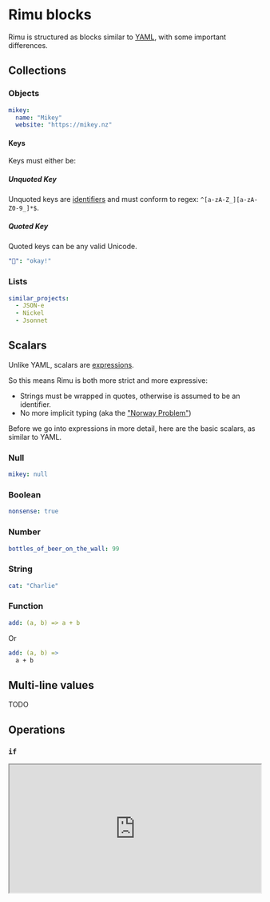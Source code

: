 # Rimu blocks

Rimu is structured as blocks similar to [YAML](https://yaml.org/), with some important differences.

## Collections

### Objects

```yaml
mikey:
  name: "Mikey"
  website: "https://mikey.nz"
```

#### Keys

Keys must either be:

##### Unquoted Key

Unquoted keys are [identifiers](./expressions#Identifiers) and must conform to regex: `^[a-zA-Z_][a-zA-Z0-9_]*$`.

##### Quoted Key

Quoted keys can be any valid Unicode.

```yaml
"🙆": "okay!"
```

### Lists

```yaml
similar_projects:
  - JSON-e
  - Nickel
  - Jsonnet
```

## Scalars

Unlike YAML, scalars are [expressions](./expressions).

So this means Rimu is both more strict and more expressive:

- Strings must be wrapped in quotes, otherwise is assumed to be an identifier.
- No more implicit typing (aka the ["Norway Problem"](https://hitchdev.com/strictyaml/why/implicit-typing-removed/))

Before we go into expressions in more detail, here are the basic scalars, as similar to YAML.

### Null

```yaml
mikey: null
```

### Boolean

```yaml
nonsense: true
```

### Number

```yaml
bottles_of_beer_on_the_wall: 99
```

### String

```yaml
cat: "Charlie"
```

### Function

```yaml
add: (a, b) => a + b
```

Or

```yaml
add: (a, b) =>
  a + b
```

## Multi-line values

TODO

## Operations

### `if`

<iframe
  width="100%"
  height="256"
  style={{ marginTop: "2rem" }}
  src="https://play.rimu.dev/?i=bRYxBCoQwDEWv8skJnFkKepJsKkRUtJE2Za5v28C4-3mPPAr3fcrIEVjUTK8-gX3Fd8CMz-C3bRLBdEiImcmZnFkqs6QlS-p4UbXcEzXAFJgwTT4abBX__e22jVWsJblqsVdpsb-lBw"
/>

### `let`

<iframe
  width="100%"
  height="256"
  style={{ marginTop: "2rem" }}
  src="https://play.rimu.dev/?i=bU8pJLYnJU1BITEmxUtBI1FFI0lSwtVNIVNBWSAKJF5cmlRQlJpcgSYKEgRoUdEEqMvOQVUGkdEGmaRga6CgYGWjChIwNlAA"
/>
